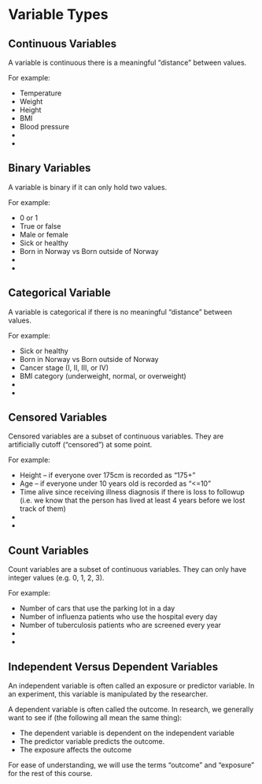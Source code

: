 # Variable Types

## Continuous Variables

A variable is continuous there is a meaningful "distance" between values.

For example:

- Temperature
- Weight
- Height
- BMI
- Blood pressure
- 
\hfill \break
\hfill \break
- 
\hfill \break
\hfill \break

## Binary Variables

A variable is binary if it can only hold two values.

For example:

- 0 or 1
- True or false
- Male or female
- Sick or healthy
- Born in Norway vs Born outside of Norway
- 
\hfill \break
\hfill \break
- 
\hfill \break
\hfill \break

## Categorical Variable

A variable is categorical if there is no meaningful "distance" between values.

For example:

- Sick or healthy
- Born in Norway vs Born outside of Norway
- Cancer stage (I, II, III, or IV)
- BMI category (underweight, normal, or overweight)
- 
\hfill \break
\hfill \break
- 
\hfill \break
\hfill \break

## Censored Variables

Censored variables are a subset of continuous variables. They are artificially cutoff ("censored") at some point.

For example:

- Height -- if everyone over 175cm is recorded as "175+"
- Age -- if everyone under 10 years old is recorded as "<=10"
- Time alive since receiving illness diagnosis if there is loss to followup (i.e. we know that the person has lived at least 4 years before we lost track of them)
- 
\hfill \break
\hfill \break
- 
\hfill \break
\hfill \break

## Count Variables

Count variables are a subset of continuous variables. They can only have integer values (e.g. 0, 1, 2, 3).

For example:

- Number of cars that use the parking lot in a day
- Number of influenza patients who use the hospital every day
- Number of tuberculosis patients who are screened every year
- 
\hfill \break
\hfill \break
- 
\hfill \break
\hfill \break

## Independent Versus Dependent Variables

An independent variable is often called an exposure or predictor variable. In an experiment, this variable is manipulated by the researcher.

A dependent variable is often called the outcome. In research, we generally want to see if (the following all mean the same thing):

- The dependent variable is dependent on the independent variable
- The predictor variable predicts the outcome.
- The exposure affects the outcome

For ease of understanding, we will use the terms "outcome" and "exposure" for the rest of this course.

